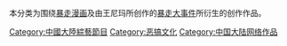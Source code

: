 本分类为围绕[[暴走漫画|暴走漫画]]及由王尼玛所创作的[[暴走大事件|暴走大事件]]所衍生的创作作品。

[[Category:中國大陸綜藝節目|Category:中國大陸綜藝節目]]
[[Category:恶搞文化|Category:恶搞文化]]
[[Category:中国大陆网络作品|Category:中国大陆网络作品]]
